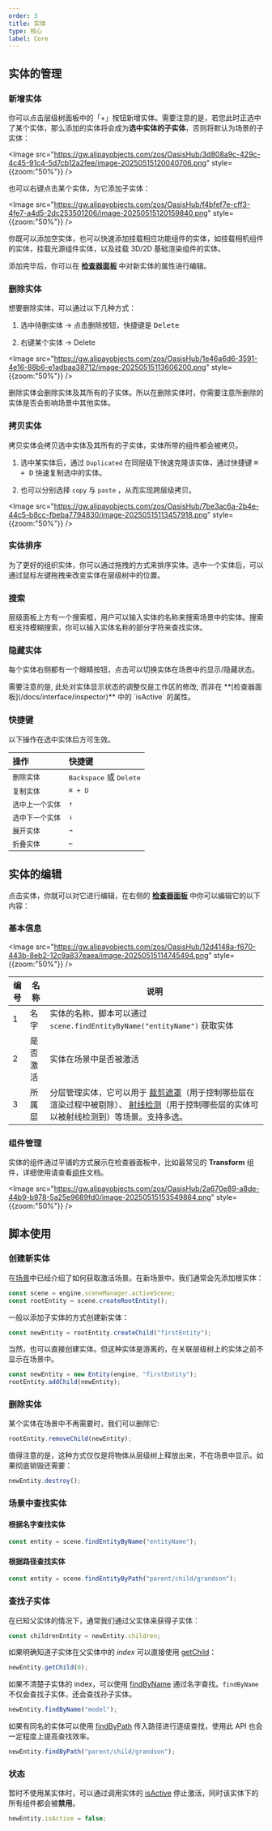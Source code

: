 ```yaml
---
order: 3
title: 实体
type: 核心
label: Core
---
```


## 实体的管理

### 新增实体

你可以点击层级树面板中的「+」按钮新增实体。需要注意的是，若您此时正选中了某个实体，那么添加的实体将会成为**选中实体的子实体**，否则将默认为场景的子实体：

<Image
  src="https://gw.alipayobjects.com/zos/OasisHub/3d808a9c-429c-4c45-91c4-5d7cb12a2fee/image-20250515120040706.png"  style={{zoom:"50%"}}  />

也可以右键点击某个实体，为它添加子实体：

<Image
  src="https://gw.alipayobjects.com/zos/OasisHub/f4bfef7e-cff3-4fe7-a4d5-2dc253501206/image-20250515120159840.png"  style={{zoom:"50%"}}  />

你既可以添加空实体，也可以快速添加挂载相应功能组件的实体，如挂载相机组件的实体，挂载光源组件实体，以及挂载 3D/2D 基础渲染组件的实体。

添加完毕后，你可以在 **[检查器面板](/docs/interface/inspector)** 中对新实体的属性进行编辑。

### 删除实体

想要删除实体，可以通过以下几种方式：

1. 选中待删实体 -> 点击删除按钮，快捷键是 <Kbd>Delete</Kbd> 

2. 右键某个实体 -> Delete

<Image
  src="https://gw.alipayobjects.com/zos/OasisHub/1e46a6d6-3591-4e16-88b6-e1adbaa38712/image-20250515113606200.png"  style={{zoom:"50%"}}  />

<Callout type="warning">
  删除实体会删除实体及其所有的子实体。所以在删除实体时，你需要注意所删除的实体是否会影响场景中其他实体。
</Callout>

### 拷贝实体

拷贝实体会拷贝选中实体及其所有的子实体，实体所带的组件都会被拷贝。

1. 选中某实体后，通过 `Duplicated` 在同层级下快速克隆该实体，通过快捷键 <Kbd>⌘ + D</Kbd> 快速复制选中的实体。

2. 也可以分别选择 `copy` 与 `paste` ，从而实现跨层级拷贝。

<Image
  src="https://gw.alipayobjects.com/zos/OasisHub/7be3ac6a-2b4e-44c5-b8cc-fbeba7794830/image-20250515113457918.png"  style={{zoom:"50%"}}  />

### 实体排序

为了更好的组织实体，你可以通过拖拽的方式来排序实体。选中一个实体后，可以通过鼠标左键拖拽来改变实体在层级树中的位置。

### 搜索

层级面板上方有一个搜索框，用户可以输入实体的名称来搜索场景中的实体。搜索框支持模糊搜索，你可以输入实体名称的部分字符来查找实体。

### 隐藏实体

每个实体右侧都有一个眼睛按钮，点击可以切换实体在场景中的显示/隐藏状态。

<Callout type="info">
需要注意的是, 此处对实体显示状态的调整仅是工作区的修改, 而非在 **[检查器面板](/docs/interface/inspector)** 中的 `isActive` 的属性。
</Callout>

### 快捷键

以下操作在选中实体后方可生效。

| 操作             | 快捷键                                    |
| :--------------- | :---------------------------------------- |
| `删除实体`       | <Kbd>Backspace</Kbd> 或 <Kbd>Delete</Kbd> |
| `复制实体`       | <Kbd>⌘ + D</Kbd>                          |
| `选中上一个实体` | <Kbd>↑</Kbd>                              |
| `选中下一个实体` | <Kbd>↓</Kbd>                              |
| `展开实体`       | <Kbd>→</Kbd>                              |
| `折叠实体`       | <Kbd>←</Kbd>                              |

## 实体的编辑

点击实体，你就可以对它进行编辑，在右侧的 **[检查器面板](/docs/interface/inspector)** 中你可以编辑它的以下内容：

### 基本信息

<Image
  src="https://gw.alipayobjects.com/zos/OasisHub/12d4148a-f670-443b-8eb2-12c9a837eaea/image-20250515114745494.png"  style={{zoom:"50%"}}  />

| 编号 | 名称     | 说明                                                         |
| ---- | -------- | ------------------------------------------------------------ |
| 1    | 名字     | 实体的名称，脚本可以通过 `scene.findEntityByName("entityName")` 获取实体 |
| 2    | 是否激活 | 实体在场景中是否被激活                                       |
| 3    | 所属层   | 分层管理实体，它可以用于  [裁剪遮罩](/docs/graphics/camera/component/#裁剪遮罩)（用于控制哪些层在渲染过程中被剔除）、 [射线检测](docs/physics/query/raycast)（用于控制哪些层的实体可以被射线检测到）等场景。支持多选。 |

### 组件管理

实体的组件通过平铺的方式展示在检查器面板中，比如最常见的 **Transform** 组件，详细使用请查看[组件](/docs/core/component)文档。

<Image
  src="https://gw.alipayobjects.com/zos/OasisHub/2a670e89-a8de-44b9-b978-5a25e9689fd0/image-20250515153549864.png"
    style={{zoom:"50%"}}
/>

## 脚本使用

### 创建新实体

在[场景](/docs/core/scene)中已经介绍了如何获取激活场景。在新场景中，我们通常会先添加根实体：

```typescript
const scene = engine.sceneManager.activeScene;
const rootEntity = scene.createRootEntity();
```

一般以添加子实体的方式创建新实体：

```typescript
const newEntity = rootEntity.createChild("firstEntity");
```

当然，也可以直接创建实体。但这种实体是游离的，在关联层级树上的实体之前不显示在场景中。

```typescript
const newEntity = new Entity(engine, "firstEntity");
rootEntity.addChild(newEntity);
```

### 删除实体

某个实体在场景中不再需要时，我们可以删除它:

```typescript
rootEntity.removeChild(newEntity);
```

值得注意的是，这种方式仅仅是将物体从层级树上释放出来，不在场景中显示。如果彻底销毁还需要：

```typescript
newEntity.destroy();
```
### 场景中查找实体

#### 根据名字查找实体

  ```typescript
  const entity = scene.findEntityByName("entityName");
  ```
#### 根据路径查找实体

  ```typescript
  const entity = scene.findEntityByPath("parent/child/grandson");
  ```


### 查找子实体

在已知父实体的情况下，通常我们通过父实体来获得子实体：

```typescript
const childrenEntity = newEntity.children;
```

如果明确知道子实体在父实体中的 _index_ 可以直接使用 [getChild](/apis/core/#Entity-getChild)：

```typescript
newEntity.getChild(0);
```

如果不清楚子实体的 index，可以使用 [findByName](/apis/core/#Entity-findByName) 通过名字查找。`findByName` 不仅会查找子实体，还会查找孙子实体。

```typescript
newEntity.findByName("model");
```

如果有同名的实体可以使用 [findByPath](/apis/core/#Entity-findByPath) 传入路径进行逐级查找，使用此 API 也会一定程度上提高查找效率。

```typescript
newEntity.findByPath("parent/child/grandson");
```

### 状态

暂时不使用某实体时，可以通过调用实体的 [isActive](/apis/core/#Entity-isActive) 停止激活，同时该实体下的所有组件都会被**禁用**。

```typescript
newEntity.isActive = false;
```
